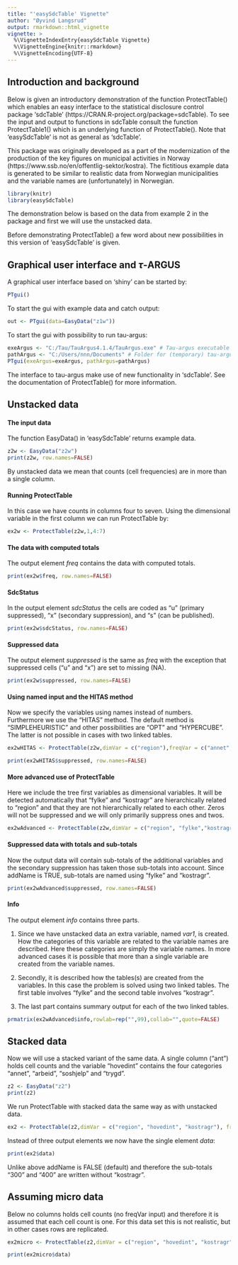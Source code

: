 ---
title: "'easySdcTable' Vignette"
author: "Øyvind Langsrud"
output: rmarkdown::html_vignette
vignette: >
  %\VignetteIndexEntry{easySdcTable Vignette}
  %\VignetteEngine{knitr::rmarkdown}
  %\VignetteEncoding{UTF-8}
---


## Introduction and background

Below is given an introductory demonstration of the function ProtectTable() which enables an easy interface to the statistical disclosure control package 'sdcTable' (https://CRAN.R-project.org/package=sdcTable). To see the input and output to functions in sdcTable consult the function ProtectTable1() which is an underlying function of ProtectTable(). Note that 'easySdcTable' is not as general as 'sdcTable'.

This package was originally developed as a part of the modernization of the production of the key figures on municipal activities in Norway (https://www.ssb.no/en/offentlig-sektor/kostra). The fictitious example data is generated to be similar to realistic data from Norwegian municipalities and the variable names are (unfortunately) in Norwegian.


```{r include = FALSE}
library(knitr)
library(easySdcTable)
```

The demonstration below is based on the data from example 2 in the package and first we will use the unstacked data.

Before demonstrating ProtectTable() a few word about new possibilities in this version of 'easySdcTable' is given.

## Graphical user interface and $\tau$-ARGUS

A graphical user interface based on 'shiny' can be started by: 
```{r eval=FALSE, tidy = TRUE}
PTgui()
```
To start the gui with example data and catch output:
```{r eval=FALSE, tidy = TRUE}
out <- PTgui(data=EasyData("z1w"))
```
To start the gui with possibility to run tau-argus:
```{r eval=FALSE, tidy = TRUE}
exeArgus <- "C:/Tau/TauArgus4.1.4/TauArgus.exe" # Tau-argus executable 
pathArgus <- "C:/Users/nnn/Documents" # Folder for (temporary) tau-argus files
PTgui(exeArgus=exeArgus, pathArgus=pathArgus) 
```
The interface to tau-argus make use of new functionality in ‘sdcTable’. See the documentation of ProtectTable() for more information.


## Unstacked data


#### The input data

The function EasyData() in ‘easySdcTable’ returns example data.

```{r comment=NA, tidy = TRUE}
z2w <- EasyData("z2w") 
print(z2w, row.names=FALSE)
```

By unstacked data we mean that counts (cell frequencies) are in more than a single column.  


#### Running ProtectTable 

In this case we have counts in columns four to seven. Using the dimensional variable in the first column we can run ProtectTable by:

```{r comment=NA, results='hide', tidy = TRUE}
ex2w <- ProtectTable(z2w,1,4:7) 
```

#### The data with computed totals

The output element *freq* contains the data with computed totals. 

```{r comment=NA, tidy = TRUE}
print(ex2w$freq, row.names=FALSE)
```

#### SdcStatus

In the output element *sdcStatus*  the cells are coded as "u" (primary suppressed), "x" (secondary suppression), and "s" (can be published).

```{r comment=NA, tidy = TRUE}
print(ex2w$sdcStatus, row.names=FALSE)
```


#### Suppressed data

The output element *suppressed* is the same as *freq* with the exception that suppressed cells ("u" and "x") are set to missing (NA).

```{r comment=NA, tidy = TRUE}
print(ex2w$suppressed, row.names=FALSE)
```


#### Using named input and the HITAS method

Now we specify the variables using names instead of numbers. Furthermore we use the "HITAS" method. The default method is "SIMPLEHEURISTIC" and other possibilities are "OPT" and "HYPERCUBE". The latter is not possible in cases with two linked tables.

```{r comment=NA, results='hide', tidy = TRUE}
ex2wHITAS <- ProtectTable(z2w,dimVar = c("region"),freqVar = c("annet", "arbeid", "soshjelp", "trygd"), method="HITAS")  
```

```{r comment=NA, tidy = TRUE}
print(ex2wHITAS$suppressed, row.names=FALSE)
```

#### More advanced use of ProtectTable

Here we include the tree first variables as dimensional variables. It will be detected automatically that "fylke" and "kostragr" are hierarchically related to "region" and that they are not hierarchically related to each other.
Zeros will not be suppressed and we will only primarily suppress ones and twos.


```{r comment=NA, results='hide', tidy = TRUE}
ex2wAdvanced <- ProtectTable(z2w,dimVar = c("region", "fylke","kostragr"),freqVar = c("annet", "arbeid", "soshjelp", "trygd"), maxN=2, protectZeros=FALSE, addName=TRUE)  
```
#### Suppressed data with totals and sub-totals

Now the output data will contain sub-totals of the additional variables and the secondary suppression has taken those  sub-totals into account. Since addName is TRUE, sub-totals are named using "fylke" and "kostragr".

```{r comment=NA, tidy = TRUE}
print(ex2wAdvanced$suppressed, row.names=FALSE)
```

#### Info

The output element *info* contains three parts. 

1. Since we have unstacked data an extra variable, named *var1*, is created. How the categories of this variable are related to the variable names are described. Here these  categories are simply the variable names. In more advanced cases it is possible that more than a single variable are created from the variable names.

2. Secondly, it is described how the tables(s) are created from the variables. In this case the problem is solved using two linked tables. The first table involves "fylke" and the second table involves "kostragr".

3. The last part contains summary output for each of the two linked tables. 


```{r comment=NA, tidy = TRUE}
prmatrix(ex2wAdvanced$info,rowlab=rep("",99),collab="",quote=FALSE)
```

## Stacked data

Now we will use a stacked variant of the same data. A single column ("ant") holds cell counts and the variable "hovedint" contains the four categories "annet", "arbeid", "soshjelp" and "trygd".

```{r comment=NA, tidy = TRUE}
z2 <- EasyData("z2") 
print(z2)
```
We run ProtectTable with stacked data the same way as with unstacked data.

```{r comment=NA, results='hide', tidy = TRUE}
ex2 <- ProtectTable(z2,dimVar = c("region", "hovedint", "kostragr"), freqVar = "ant") 
```
Instead of three output elements we now have the single element *data*:

```{r comment=NA, tidy = TRUE}
print(ex2$data)
```
Unlike above addName is FALSE (default) and therefore the sub-totals "300" and "400" are written without "kostragr".

## Assuming micro data

Below no columns holds cell counts (no freqVar input) and therefore it is assumed that each cell count is one. 
For this data set this is not realistic, but in other cases rows are replicated. 

```{r comment=NA, results='hide', tidy = TRUE}
ex2micro <- ProtectTable(z2,dimVar = c("region", "hovedint", "kostragr")) 
```

```{r comment=NA, tidy = TRUE}
print(ex2micro$data)
```
